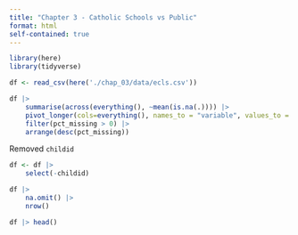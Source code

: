 ```yaml
---
title: "Chapter 3 - Catholic Schools vs Public"
format: html
self-contained: true
---
```



```r
library(here)
library(tidyverse)

df <- read_csv(here('./chap_03/data/ecls.csv'))
```


```r
df |>
    summarise(across(everything(), ~mean(is.na(.)))) |> 
    pivot_longer(cols=everything(), names_to = "variable", values_to = "pct_missing") |> 
    filter(pct_missing > 0) |> 
    arrange(desc(pct_missing))
```


Removed `childid`
```r
df <- df |> 
    select(-childid)
```


```r
df |> 
    na.omit() |> 
    nrow()
```


```r
df |> head()
```